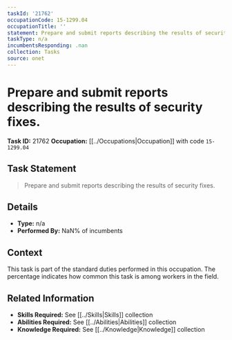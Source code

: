 ```yaml
---
taskId: '21762'
occupationCode: 15-1299.04
occupationTitle: ''
statement: Prepare and submit reports describing the results of security fixes.
taskType: n/a
incumbentsResponding: .nan
collection: Tasks
source: onet
---
```

# Prepare and submit reports describing the results of security fixes.

**Task ID:** 21762
**Occupation:** [[../Occupations|Occupation]] with code `15-1299.04`

## Task Statement

> Prepare and submit reports describing the results of security fixes.

## Details

- **Type:** n/a
- **Performed By:** NaN% of incumbents

## Context

This task is part of the standard duties performed in this occupation. The percentage indicates how common this task is among workers in the field.

## Related Information

- **Skills Required:** See [[../Skills|Skills]] collection
- **Abilities Required:** See [[../Abilities|Abilities]] collection
- **Knowledge Required:** See [[../Knowledge|Knowledge]] collection
